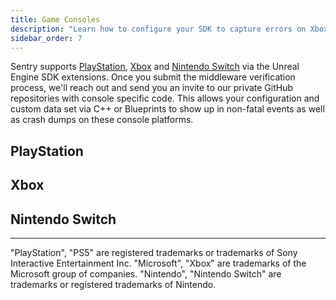 ```yaml
---
title: Game Consoles
description: "Learn how to configure your SDK to capture errors on Xbox, PlayStation and Nintendo Switch."
sidebar_order: 7
---
```


Sentry supports [PlayStation](https://docs.sentry.io/platforms/playstation/), [Xbox](https://docs.sentry.io/platforms/xbox/) and [Nintendo Switch](https://docs.sentry.io/platforms/nintendo-switch/) via the Unreal Engine SDK extensions. Once you submit the middleware verification process, we'll reach out and send you an invite to our private GitHub repositories with console specific code.
This allows your configuration and custom data set via C++ or Blueprints to show up in non-fatal events as well as crash dumps on these console platforms.


## PlayStation

<Include name="console-intro/playstation" />

## Xbox

<Include name="console-intro/xbox" />

## Nintendo Switch

<Include name="console-intro/nintendo-switch" />

----

"PlayStation", "PS5" are registered trademarks or trademarks of Sony Interactive Entertainment Inc.
"Microsoft", "Xbox" are trademarks of the Microsoft group of companies.
"Nintendo", "Nintendo Switch" are trademarks or registered trademarks of Nintendo.